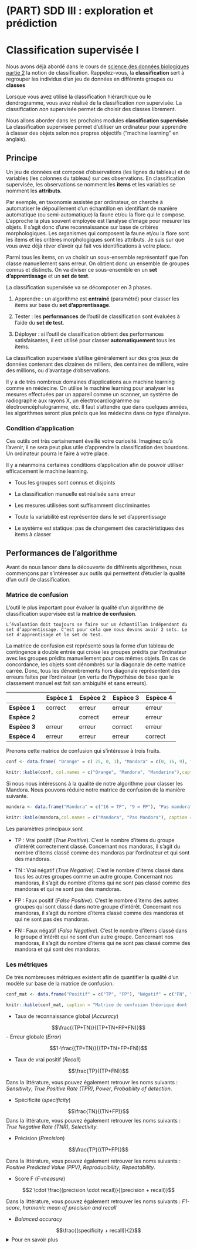 # (PART) SDD III : exploration et prédiction {-}

# Classification supervisée I {#classif1}

Nous avons déjà abordé dans le cours de [science des données biologiques partie 2]( `r paste0(learndown$baseurl, "sdd-umons2")` ){target='top'} la notion de classification. Rappelez-vous, la **classification** sert à regrouper les individus d'un jeu de données en différents groupes ou **classes**

Lorsque vous avez utilisé la classification hiérarchique ou le dendrogramme, vous avez réalisé de la classification _non_ supervisée. La classification _non_ supervisée permet de choisir des classes librement. 

Nous allons aborder dans les prochains modules **classification supervisée**. La classification supervisée permet d'utiliser un ordinateur pour apprendre à classer des objets selon nos propres objectifs ("machine learning" en anglais). 

## Principe

Un jeu de données est composé d'observations (les lignes du tableau) et de variables (les colonnes du tableau) sur ces observations. En classification supervisée, les observations se nomment les **items** et les variables se nomment les **attributs**. 

Par exemple, en taxonomie assistée par ordinateur, on cherche à automatiser le dépouillement d'un échantillon en identifiant de manière automatique (ou semi-automatique) la faune et/ou la flore qui le compose. L'approche la plus souvent employée est l'analyse d'image pour mesurer les objets. Il s'agit donc d'une reconnaissance sur base de critères morphologiques. Les organismes qui composent la faune et/ou la flore sont les items et les critères morphologiques sont les attributs. Je suis sur que vous avez déjà rêver d'avoir qui fait vos identifications à votre place.

Parmi tous les items, on va choisir un sous-ensemble représentatif que l'on classe manuellement sans erreur. On obtient donc un ensemble de groupes connus et distincts. On va diviser ce sous-ensemble en un **set d'apprentissage** et un **set de test**. 

La classification supervisée va se décomposer en 3 phases. 

1. Apprendre : un algorithme est **entrainé** (paramétré) pour classer les items sur base du **set d’apprentissage**.

2. Tester : les **performances** de l’outil de classification sont évaluées à l’aide du **set de test**.

3. Déployer : si l'outil de classification obtient des performances satisfaisantes, il est utilisé pour classer **automatiquement** tous les items.

La classification supervisée s'utilise généralement sur des gros jeux de données contenant des dizaines de milliers, des centaines de milliers, voire des millions, ou d'avantage d'observations.

Il y a de très nombreux domaines d'applications aux machine learning comme en médecine. On utilise le machine learning pour analyser les mesures effectuées par un appareil comme un scanner, un système de radiographie aux rayons X, un électrocardiogramme ou électroencéphalogramme, etc. Il faut s'attendre que dans quelques années, les algorithmes seront plus précis que les médecins dans ce type d'analyse.

### Condition d'application 

Ces outils ont très certainement éveillé votre curiosité. Imaginez qu'à l'avenir, il ne sera peut plus utile d'apprendre la classification des bourdons. Un ordinateur pourra le faire à votre place. 

Il y a néanmoins certaines conditions d'application afin de pouvoir utiliser efficacement le machine learning. 

- Tous les groupes sont connus et disjoints

- La classification manuelle est réalisée sans erreur

- Les mesures utilisées sont suffisamment discriminantes

- Toute la variabilité est représentée dans le set d’apprentissage

- Le système est statique: pas de changement des caractéristiques des items à classer


## Performances de l'algorithme

Avant de nous lancer dans la découverte de différents algorithmes, nous commençons par s'intéresser aux outils qui permettent d'étudier la qualité d'un outil de classification.

### Matrice de confusion

L'outil le plus important pour évaluer la qualité d'un algorithme de classification supervisée est la **matrice de confusion**.

```block2
L’évaluation doit toujours se faire sur un échantillon indépendant du set d’apprentissage. C'est pour cela que nous devons avoir 2 sets. Le set d'apprentisage et le set de test. 
````

La matrice de confusion est représenté sous la forme d'un tableau de contingence à double entrée qui croise les groupes prédits par l'ordinateur avec les groupes prédits manuellement pour ces mêmes objets. En cas de concordance, les objets sont dénombrés sur la diagonale de cette matrice carrée. Donc, tous les dénombrements hors diagonale représentent des erreurs faites par l'ordinateur (en vertu de l'hypothèse de base que le classement manuel est fait san ambiguïté et sans erreurs). 

|       | **Espèce 1**              | **Espèce 2**              | **Espèce 3**              | **Espèce 4**              |
| --------------------------- | ------------------------- | ------------------------- | ------------------------- | ------------------------- |
| **Espèce 1**                | correct                   | erreur            | erreur            | erreur            |
| **Espèce 2**                | \alert{erreur}            | correct                   | erreur            | erreur            |
| **Espèce 3**                | erreur            | erreur            | correct                   | erreur            |
| **Espèce 4**                | erreur           | erreur            | erreur            | correct                   |

Prenons cette matrice de confusion qui s'intéresse à  trois fruits.

```r
conf <- data.frame( "Orange" = c( 25, 0, 1), "Mandora" = c(0, 16, 9), "Mineola" = c(0,8, 18),  row.names = c("Orange", "Mandora", "Mandarine"))

knitr::kable(conf, col.names = c("Orange", "Mandora", "Mandarine"),caption = "Matrice de confusion dont les colonnes représentent la classification par ordinateur et les lignes la classification manuelle.")
```

Si nous nous intéressons à la qualité de notre algorithme pour classer les Mandora. Nous pouvons réduire notre matrice de confusion de la manière suivante.

```r
mandora <- data.frame("Mandora" = c("16 = TP", "9 = FP"), "Pas mandora" = c("8 = FN", "44 = TN"),   row.names = c("Mandora", "Pas mandora"))

knitr::kable(mandora,col.names = c("Mandora", "Pas Mandora"), caption = "Matrice de confusion dont les colonnes représentent la classification par ordinateur et les lignes la classification manuelle.")
```

Les paramètres principaux sont

- TP : Vrai positif (*True Positive*). C'est le nombre d'items du groupe d'intérêt correctement classé. Concernant nos mandoras, il s'agit du nombre d'items classé comme des mandoras par l'ordinateur et qui sont des mandoras.

- TN : Vrai négatif (*True Negative*). C'est le nombre d'items classé dans tous les autres groupes comme un autre groupe. Concernant nos mandoras, il s'agit du nombre d'items qui ne sont pas classé comme des mandoras et qui ne sont pas des mandoras. 

- FP : Faux positif (*False Positive*). C'est le nombre d'items des autres groupes qui sont classé dans notre groupe d'intérêt. Concernant nos mandoras, il s'agit du nombre d'items classé comme des mandoras et qui ne sont pas des mandoras. 

- FN : Faux négatif (*False Negative*). C'est le nombre d'items classé dans le groupe d'intérêt qui ne sont d'un autre groupe. Concernant nos mandoras, il s'agit du nombre d'items qui ne sont pas classé comme des mandora et qui sont des mandoras. 

### Les métriques

De très nombreuses métriques existent afin de quantifier la qualité d'un modèle sur base de la matrice de confusion. 

```r
conf_mat <- data.frame("Positif" = c("TP", "FP"), "Négatif" = c("FN", "TN"), row.names = c("Positif", "Négatif"))

knitr::kable(conf_mat, caption = "Matrice de confusion théorique dont les colonnes représentent la classification par ordinateur et les lignes la classification manuelle.")
```

- Taux de reconnaissance global (*Accuracy*)

$$\frac{(TP+TN)}{(TP+TN+FP+FN)}$$
- Erreur globale (*Error*)

$$1-\frac{(TP+TN)}{(TP+TN+FP+FN)}$$

- Taux de vrai positif (*Recall*) 

$$\frac{TP}{(TP+FN)}$$

Dans la littérature, vous pouvez également retrouvr les noms suivants : *Sensitivity*, *True Positive Rate (TPR)*, *Power*, *Probability of detection*.

- Spécificité (*specificity*)

$$\frac{TN}{(TN+FP)}$$
Dans la littérature, vous pouvez également retrouver les noms suivants : *True Negative Rate (TNR)*, *Selectivity*.

- Précision (*Precision*)

$$\frac{TP}{(TP+FP)}$$

Dans la littérature, vous pouvez également retrouver les noms suivants : *Positive Predicted Value (PPV)*, *Reproducibility*, *Repeatability*.

- Score F (*F-measure*)

$$2 \cdot \frac{(precision \cdot recall)}{(precision + recall)}$$

Dans la littérature, vous pouvez également retrouver les noms suivants : *F1-score*, *harmonic mean of precision and recall*

- *Balanced accuracy* 

$$\frac{(specificity + recall)}{2}$$
<details><summary>Pour en savoir plus</summary>

[Statistics calculated on confusion matrix](https://github.com/BioDataScience-Course/sdd_lesson/blob/2019-2020/sdd3_01/more/confusion_matrix.pdf)

TODO : Ajouter les autres statistiques sur les matrice de confusion.

</details>
